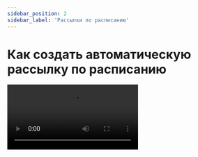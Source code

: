 ```yaml
---
sidebar_position: 2
sidebar_label: 'Рассылки по расписанию'
---
```



# Как создать автоматическую рассылку по расписанию

<Video src="https://rutube.ru/play/embed/2cace90bd0e95ab5fee2b09360128497" />

Также есть пошаговая инструкция о том, как настроить отправку рассылки по расписанию:

[Как создать автоматическую рассылку по расписанию](https://docs.sendsay.ru/automations/automations-by-time/how-to-create-automation-by-time)
